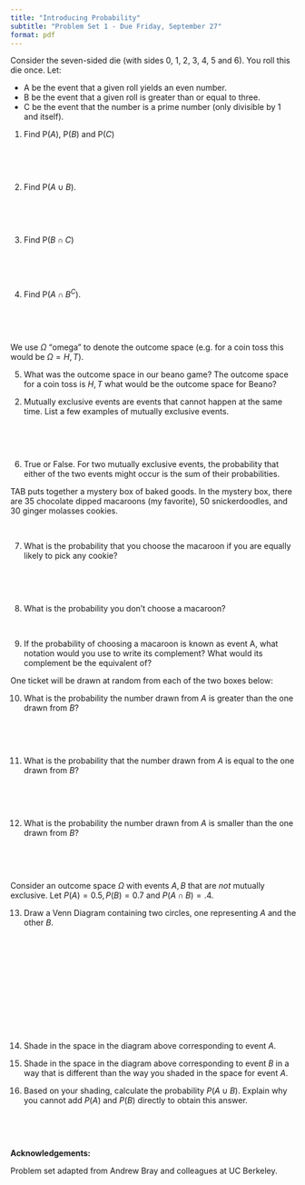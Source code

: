 ```yaml
---
title: "Introducing Probability"
subtitle: "Problem Set 1 - Due Friday, September 27"
format: pdf
---
```


Consider the seven-sided die (with sides 0, 1, 2, 3, 4, 5 and 6). You roll this die once. Let:

-   A be the event that a given roll yields an even number.   
-   B be the event that a given roll is greater than or equal to three.   
-   C be the event that the number is a prime number (only divisible by 1 and itself).

@. Find $\text{P}(A)$, $\text{P}(B)$ and $\text{P}(C)$

  \
  
  \
  
@. Find $\text{P}(A \cup B)$. 

  \
  
  \
  
@. Find $\text{P}(B \cap C)$

  \
  
  \
  
@. Find $\text{P}(A \cap B^C)$.

  \
  
  \

We use $\Omega$ "omega" to denote the outcome space (e.g. for a coin toss this would be $\Omega = {H, T}$).

@. What was the outcome space in our beano game? The outcome space for a coin toss is ${H, T}$ what would be the outcome space for Beano?

2. Mutually exclusive events are events that cannot happen at the same time. List a few examples of mutually exclusive events. 

   \
   
   \

@.	True or False. For two mutually exclusive events, the probability that either of the two events might occur is the sum of their probabilities. 


TAB puts together a mystery box of baked goods. In the mystery box, there are 35 chocolate dipped macaroons (my favorite), 50 snickerdoodles, and 30 ginger molasses cookies. 
   \
   
   \

@. What is the probability that you choose the macaroon if you are equally likely to pick any cookie? 

   \
   
   \

@. What is the probability you don’t choose a macaroon? 
   \
   
   \

@.	If the probability of choosing a macaroon is known as event A, what notation would you use to write its complement? What would its complement be the equivalent of?



One ticket will be drawn at random from each of the two boxes below:

\begin{center}
$A: \fbox{\fbox{1} \fbox{2} \fbox{3}}$ $\hspace{1cm}$ $B: \fbox{ \fbox{1} \fbox{2} \fbox{3} \fbox{4}}$
\end{center}

@. What is the probability the number drawn from $A$ is greater than the one drawn from $B$?

   \
   
   \

@. What is the probability that the number drawn from $A$ is equal to the one drawn from $B$?

   \
   
   \

@. What is the probability the number drawn from $A$ is smaller than the one drawn from $B$?

   \
   
   \
   

Consider an outcome space $\Omega$ with events $A, B$ that are *not* mutually exclusive. Let $P(A) = 0.5, P(B) = 0.7$ and $P(A \cap B) = .4$.

@. Draw a Venn Diagram containing two circles, one representing $A$ and the other $B$.

  \
  
  \
  
  \
  
  \
  
  \
  
  \

@. Shade in the space in the diagram above corresponding to event $A$.

@. Shade in the space in the diagram above corresponding to event $B$ in a way that is different than the way you shaded in the space for event $A$.

@. Based on your shading, calculate the probability $P(A \cup B)$. Explain why you cannot add $P(A)$ and $P(B)$ directly to obtain this answer.  

  \
  
  \



**Acknowledgements:**

Problem set adapted from Andrew Bray and colleagues at UC Berkeley.
